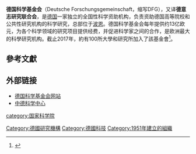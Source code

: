 {{noteTA
|G1=Unit
|G2=DE
|G3=Transport
}}

{{Infobox organization
| name          = Deutsche Forschungsgemeinschaft
| image         = Deutsche Forschungsgemeinschaft Logo.svg
| image_border  = 
| abbreviation  = DFG
| motto         = 
| predecessor   = NG
| successor     =  
| formation     = 1951
| type          =
| status        =
| purpose       = 資助科學、工程學和人文研究<ref>{{cite web|title=Mission statement of the DFG|url=http://www.dfg.de/en/dfg_profile/mission|publisher=DFG|accessdate=2017-08-18|archive-date=2017-08-18|archive-url=https://web.archive.org/web/20170818175506/http://www.dfg.de/en/dfg_profile/mission/|dead-url=no}}</ref>
| headquarters  = 
| location      = 德國波恩
| coords        = <!-- Coordinates of location using a coordinates template -->
| region_served = 德國
| membership    = 
| language      = 德語
| general       = <!-- Secretary General -->
| leader_title  = 會長
| leader_name   = Peter Strohschneider
| main_organ    = 
| parent_organization = <!-- if one -->
| affiliations  = <!-- if any -->
| budget        =
| num_staff     = 
| num_volunteers =  
| website       = {{URL|http://www.dfg.de/}}
| remarks       =
| former name   = 
}}

'''德国科学基金会'''（Deutsche Forschungsgemeinschaft，缩写DFG），又译'''德意志研究联合会'''，是[[德国|德国]]一家独立的全国性科学资助机构，负责资助德国高等院校和公共性研究机构的科学研究，总部位于[[波恩|波恩]]。德国科学基金会每年提供约13亿欧元，为各个科学领域的研究项目提供经费，并促进科学家之间的合作，是欧洲最大的科學研究机构。截止2017年，約有100所大學和研究所加入了該基金會<ref>{{Cite web|url=http://www.dfg.de/en/dfg_profile/statutory_bodies/general_assembly/general_assembly_list/index.jsp|title=General Assembly - Member|website=www.dfg.de|language=en|access-date=2017-02-03|archive-date=2017-02-03|archive-url=https://web.archive.org/web/20170203172106/http://www.dfg.de/en/dfg_profile/statutory_bodies/general_assembly/general_assembly_list/index.jsp|dead-url=no}}</ref>。

==參考文獻==
{{reflist}}

== 外部链接 ==
* [http://www.dfg.de 德国科学基金会网站] {{Wayback|url=http://www.dfg.de/ |date=20090707104430 }}
* [http://www.sinogermanscience.org.cn 中德科学中心] {{Wayback|url=http://www.sinogermanscience.org.cn/ |date=20200617081821 }}
{{国际科学理事会}}
{{Authority control}}
[[category:国家科学院|category:国家科学院]]
[[Category:德國研究機構|Category:德國研究機構]]
[[Category:德國科技|Category:德國科技]]
[[Category:1951年建立的組織|Category:1951年建立的組織]]